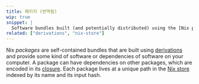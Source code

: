 ```yaml
---
title: 패키지 (번역됨)
wip: true
snippet: |
  Software bundles built (and potentially distributed) using the [Nix package manager](/concepts/nix) (이하 내용은 원본 유지)
related: ["derivations", "nix-store"]
---
```


Nix _packages_ are self-contained bundles that are built using [derivations] and provide some kind of software or dependencies of software on your computer.
A package can have dependencies on other packages, which are encoded in its [closure].
Each package lives at a unique path in the [Nix store](/concepts/nix-store) indexed by its name and its input hash.

[closure]: /concepts/closures
[derivations]: /concepts/derivations

